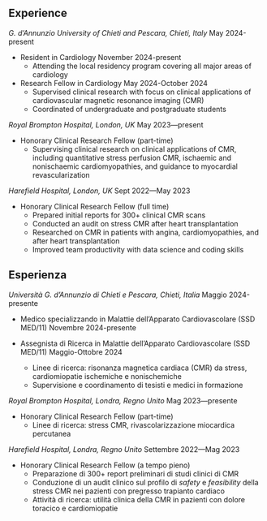 ::: {.content-visible when-profile="english"}
# Experience

*G. d’Annunzio University of Chieti and Pescara, Chieti, Italy* \hfill May 2024-present

- Resident in Cardiology \hfill November 2024-present
  - Attending the local residency program covering all major areas of cardiology

- Research Fellow in Cardiology \hfill May 2024-October 2024
  - Supervised clinical research with focus on clinical applications of cardiovascular magnetic resonance imaging (CMR)
  - Coordinated of undergraduate and postgraduate students

*Royal Brompton Hospital, London, UK* \hfill May 2023—present

- Honorary Clinical Research Fellow (part-time)
   - Supervising clinical research on clinical applications of CMR, including quantitative stress perfusion CMR, ischaemic and nonischaemic cardiomyopathies, and guidance to myocardial revascularization

*Harefield Hospital, London, UK* \hfill Sept 2022—May 2023

- Honorary Clinical Research Fellow (full time)
  - Prepared initial reports for 300+ clinical CMR scans
  - Conducted an audit on stress CMR after heart transplantation
  - Researched on CMR in patients with angina, cardiomyopathies, and after heart transplantation
  - Improved team productivity with data science and coding skills
:::

::: {.content-visible when-profile="italian"}
# Esperienza

*Università G. d’Annunzio di Chieti e Pescara, Chieti, Italia* \hfill Maggio 2024-presente

- Medico specializzando in Malattie dell'Apparato Cardiovascolare (SSD MED/11) \hfill Novembre 2024-presente

- Assegnista di Ricerca in Malattie dell'Apparato Cardiovascolare (SSD MED/11) \hfill Maggio-Ottobre 2024
  - Linee di ricerca: risonanza magnetica cardiaca (CMR) da stress, cardiomiopatie ischemiche e nonischemiche
  - Supervisione e coordinamento di tesisti e medici in formazione

*Royal Brompton Hospital, Londra, Regno Unito* \hfill Mag 2023—presente

- Honorary Clinical Research Fellow (part-time)
   - Linee di ricerca: stress CMR, rivascolarizzazione miocardica percutanea

*Harefield Hospital, Londra, Regno Unito* \hfill Settembre 2022—Mag 2023

- Honorary Clinical Research Fellow (a tempo pieno)
  - Preparazione di 300+ report preliminari di studi clinici di CMR
  - Conduzione di un audit clinico sul profilo di *safety* e *feasibility* della stress CMR nei pazienti con pregresso trapianto cardiaco
  - Attività di ricerca: utilità clinica della CMR in pazienti con dolore toracico e cardiomiopatie

:::
